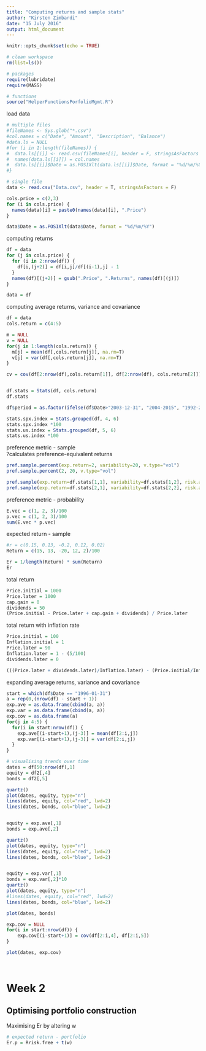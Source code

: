 ```yaml
---
title: "Computing returns and sample stats"
author: "Kirsten Zimbardi"
date: "15 July 2016"
output: html_document
---
```


```r
knitr::opts_chunk$set(echo = TRUE)

# clean workspace
rm(list=ls())

# packages
require(lubridate)
require(MASS)

# functions
source("HelperFunctionsPorfolioMgmt.R")

```

load data 
```r
# multiple files
#fileNames <- Sys.glob("*.csv")
#col.names = c("Date", "Amount", "Description", "Balance")
#data.ls = NULL
#for (i in 1:length(fileNames)) {
#  data.ls[[i]] <- read.csv(fileNames[i], header = F, stringsAsFactors = F)
#  names(data.ls[[i]]) = col.names
#  data.ls[[i]]$Date = as.POSIXlt(data.ls[[i]]$Date, format = "%d/%m/%Y")
#}

# single file
data <- read.csv("Data.csv", header = T, stringsAsFactors = F)

cols.price = c(2,3)
for (i in cols.price) {
  names(data)[i] = paste0(names(data)[i], ".Price")
}

data$Date = as.POSIXlt(data$Date, format = "%d/%m/%Y")


```


computing returns  
```r
df = data
for (j in cols.price) {
  for (i in 2:nrow(df)) {
    df[i,(j+2)] = df[i,j]/df[(i-1),j] - 1
  }
  names(df)[(j+2)] = gsub(".Price", ".Returns", names(df)[(j)])
}

data = df
```


computing average returns, variance and covariance  
```r
df = data
cols.return = c(4:5)

m = NULL
v = NULL
for(j in 1:length(cols.return)) {
  m[j] = mean(df[,cols.return[j]], na.rm=T)
  v[j] = var(df[,cols.return[j]], na.rm=T)
}

cv = cov(df[2:nrow(df),cols.return[1]], df[2:nrow(df), cols.return[2]])


df.stats = Stats(df, cols.return)
df.stats

df$period = as.factor(ifelse(df$Date>"2003-12-31", "2004-2015", "1992-2003"))

stats.spx.index = Stats.grouped(df, 4, 6)
stats.spx.index *100
stats.us.index = Stats.grouped(df, 5, 6)
stats.us.index *100

```

preference metric - sample  
?calculates preference-equivalent returns  
```r


pref.sample.percent(exp.return=2, variability=20, v.type="vol")
pref.sample.percent(2, 20, v.type="vol")

pref.sample(exp.return=df.stats[1,1], variability=df.stats[1,2], risk.aversion=10, v.type="var")
pref.sample(exp.return=df.stats[2,1], variability=df.stats[2,2], risk.aversion=10, v.type="var")

```

preference metric - probability  
```r
E.vec = c(1, 2, 3)/100
p.vec = c(1, 2, 3)/100
sum(E.vec * p.vec)

```

expected return - sample  
```r
#r = c(0.15, 0.13, -0.2, 0.12, 0.02)
Return = c(15, 13, -20, 12, 2)/100

Er = 1/length(Return) * sum(Return)
Er
```

total return  
```r

Price.initial = 1000
Price.later = 1000
cap.gain = 0
dividends = 50
(Price.initial - Price.later + cap.gain + dividends) / Price.later

```


total return with inflation rate  
```r
Price.initial = 100
Inflation.initial = 1
Price.later = 90
Inflation.later = 1 - (5/100)
dividends.later = 0

(((Price.later + dividends.later)/Inflation.later) - (Price.initial/Inflation.initial)) / (Price.initial/Inflation.initial)
```


expanding average returns, variance and covariance  
```r
start = which(df$Date == "1996-01-31")
a = rep(0,(nrow(df) - start + 1))
exp.ave = as.data.frame(cbind(a, a))
exp.var = as.data.frame(cbind(a, a))
exp.cov = as.data.frame(a)
for(j in 4:5) { 
  for(i in start:nrow(df)) {
    exp.ave[(i-start+1),(j-3)] = mean(df[2:i,j])
    exp.var[(i-start+1),(j-3)] = var(df[2:i,j])
  }
}

# visualising trends over time
dates = df[50:nrow(df),1]
equity = df2[,4]
bonds = df2[,5]

quartz()
plot(dates, equity, type="n")
lines(dates, equity, col="red", lwd=2)
lines(dates, bonds, col="blue", lwd=2)


equity = exp.ave[,1]
bonds = exp.ave[,2]

quartz()
plot(dates, equity, type="n")
lines(dates, equity, col="red", lwd=2)
lines(dates, bonds, col="blue", lwd=2)


equity = exp.var[,1]
bonds = exp.var[,2]*10
quartz()
plot(dates, equity, type="n")
#lines(dates, equity, col="red", lwd=2)
lines(dates, bonds, col="blue", lwd=2)

plot(dates, bonds)

exp.cov = NULL
for(i in start:nrow(df)) {
    exp.cov[(i-start+1)] = cov(df[2:i,4], df[2:i,5])
}

plot(dates, exp.cov)

  
```


# Week 2  
## Optimising portfolio construction  
Maximising Er by altering w  
```r
# expected return - portfolio
Er.p = Rrisk.free + t(w)


```


